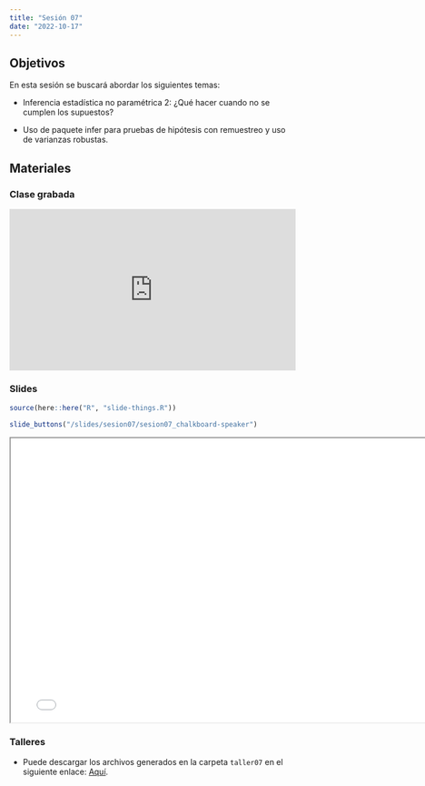 ```yaml
---
title: "Sesión 07"
date: "2022-10-17"
---
```


## Objetivos

En esta sesión se buscará abordar los siguientes temas: 

- Inferencia estadística no paramétrica 2: ¿Qué hacer cuando no se cumplen los supuestos? 

- Uso de paquete infer para pruebas de hipótesis con remuestreo y uso de varianzas robustas.


## Materiales

::: {.panel-tabset}

### Clase grabada

<div style="padding:56.25% 0 0 0;position:relative;"><iframe src="https://player.vimeo.com/video/761244230?h=471a6149b3&amp;badge=0&amp;autopause=0&amp;player_id=0&amp;app_id=58479" frameborder="0" allow="autoplay; fullscreen; picture-in-picture" allowfullscreen style="position:absolute;top:0;left:0;width:100%;height:100%;" title="Sesi&amp;oacute;n 07 - Inferencia basada en remuestreo"></iframe></div><script src="https://player.vimeo.com/api/player.js"></script>

### Slides

```r
source(here::here("R", "slide-things.R"))
```

```r
slide_buttons("/slides/sesion07/sesion07_chalkboard-speaker")
```

```{=html}
<iframe width="780" height="500" src="../slides/sesion07/sesion07_chalkboard-speaker.html" title="Sesión 7 - Inferencia no paramétrica"></iframe>
```

### Talleres

- Puede descargar los archivos generados en la carpeta `taller07` en el siguiente enlace: [Aquí](https://drive.google.com/drive/folders/1oZIAfHAm-8kyu8JhiDWgGSuQtV43pl27?usp=sharing).


:::


